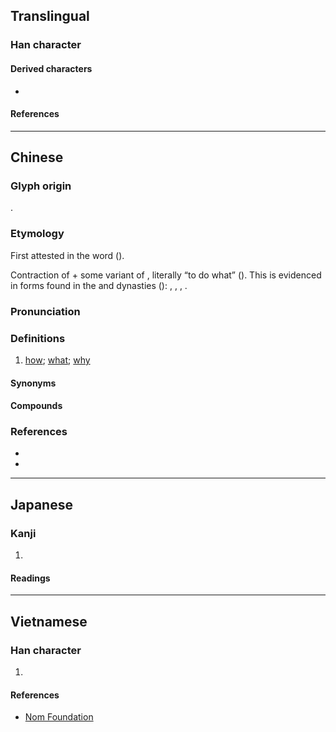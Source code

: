 {{also|咋}}
{{character info/new}}
==Translingual==

===Han character===
{{Han char|rn=61|rad=心|as=05|sn=9|four=80331|canj=HSP|ids=⿱乍心}}

====Derived characters====
* {{l|mul|[[𠷿]]}}

====References====
{{Han ref|kx=0379.170|dkj=10431|dj=0708.010|hdz=42280.100|uh=600E}}

----

==Chinese==
{{zh-forms}}

===Glyph origin===
{{Han compound|乍|心|ls=psc|c1=p|c2=s|t2=heart}}.

===Etymology===
First attested in the word {{zh-l|*怎生}} {{defdate|10th c.}} ({{zh-ref|Yuan et al., 1996}}).

Contraction of {{ltc-l|作|id=3}} + some variant of {{ltc-l|物|thing; what}}, literally “to do what” ({{zh-ref|Norman, 1988}}). This is evidenced in forms found in the {{w|Tang dynasty|Tang}} and {{w|Song dynasty|Song}} dynasties ({{zh-ref|Yuan et al., 1996}}): {{ltc-l|作勿生|id=3,y,1}} {{defdate|8th c.}}, {{ltc-l|作沒生|id=3,y,1}} {{defdate|8th c.}}, {{ltc-l|作摩|id=3,1}} {{defdate|10th c.}}, {{ltc-l|作麼|id=3,y}} {{defdate|10th c.}}.

===Pronunciation===
{{zh-pron
|m=zěn
|c=zam2,zaam2, dim2
|c_note=zam2 - colloquial; zaam2 - variant; dim2 - vernacular, more commonly written as {{zh-l|*點}}
|h=pfs=
|md=cīng/ciōng 
|md_note=ciōng - vernacular (also written as {{zh-l|*蔣}}), cīng - literary
|mn=xm,zz,tw:chóaⁿ/qz:chài/xm,twv:cháiⁿ/twv:chá/twv:chóa/twv:chái/xm,zz,tw:chím/qz:chérm
|mn_note=chóaⁿ/chài/cháiⁿ/chá/chóa/chái - vernacular; chím/chérm - literary
|mn-t=za2
|w=2tsen
|mc=
|oc=
|cat=pron
}}

===Definitions===
{{zh-hanzi}}

# [[how]]; [[what]]; [[why]]

====Synonyms====
{{zh-dial|怎麼}}

====Compounds====
{{zh-der|怎地|怎的|怎敢|怎好|怎麼|怎麼得了|怎麼樣|怎麼著/怎麼着/怎么着|怎奈|怎生|怎樣|怎不|怎麼辦|怎麼會|怎知|不知怎的|不怎麼樣|怎麼搞的|不毬的怎|多怎|怎價|怎向|怎奈向|怎得|怎樣着|怎生向|怎當|怎當得|怎見得|怎許|怎說|按怎}}

===References===
* {{R:twedu|A01333}}
* {{R:yue:Hanzi}}

----

==Japanese==

===Kanji===
{{ja-kanji|grade=|rs=心05}}

# {{defn|lang=ja|sort=心05}}

====Readings====
{{ja-readings
|on=しん, そ, そう
|kun=いかで
}}

----

==Vietnamese==

===Han character===
{{vi-hantu|rs=心05|[[chẩm]], [[chẩn]], [[tẩn]], [[trẫm]]}}

# {{defn|lang=vi|sort=心05}}

====References====
* [http://nomfoundation.org/common/nom_details.php?codepoint=600E Nom Foundation]